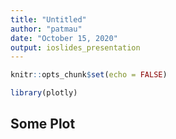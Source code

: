 ```yaml
---
title: "Untitled"
author: "patmau"
date: "October 15, 2020"
output: ioslides_presentation
---
```


```r
knitr::opts_chunk$set(echo = FALSE)
```

```r
library(plotly)
```

## Some Plot
